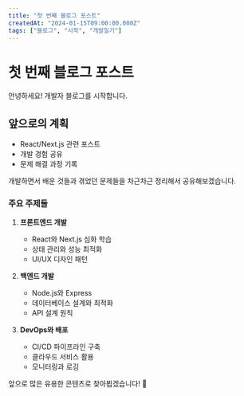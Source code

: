 ```yaml
---
title: "첫 번째 블로그 포스트"
createdAt: "2024-01-15T09:00:00.000Z"
tags: ["블로그", "시작", "개발일기"]
---
```


# 첫 번째 블로그 포스트

안녕하세요! 개발자 블로그를 시작합니다.

## 앞으로의 계획

- React/Next.js 관련 포스트
- 개발 경험 공유
- 문제 해결 과정 기록

개발하면서 배운 것들과 겪었던 문제들을 차근차근 정리해서 공유해보겠습니다.

### 주요 주제들

1. **프론트엔드 개발**

   - React와 Next.js 심화 학습
   - 상태 관리와 성능 최적화
   - UI/UX 디자인 패턴

2. **백엔드 개발**

   - Node.js와 Express
   - 데이터베이스 설계와 최적화
   - API 설계 원칙

3. **DevOps와 배포**
   - CI/CD 파이프라인 구축
   - 클라우드 서비스 활용
   - 모니터링과 로깅

앞으로 많은 유용한 콘텐츠로 찾아뵙겠습니다! 🚀
